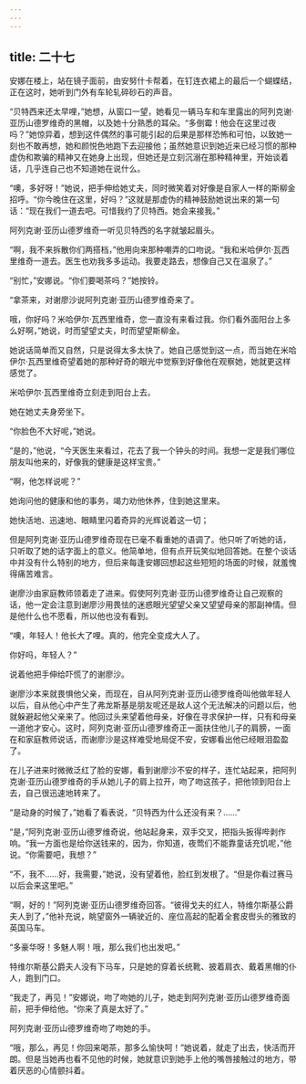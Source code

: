 ```yaml
---
---
---
```

title: 二十七
---



安娜在楼上，站在镜子面前，由安努什卡帮着，在钉连衣裙上的最后一个蝴蝶结，正在这时，她听到门外有车轮轧碎砂石的声音。

“贝特西来还太早哩，”她想，从窗口一望，她看见一辆马车和车里露出的阿列克谢·亚历山德罗维奇的黑帽，以及她十分熟悉的耳朵。“多倒霉！他会在这里过夜吗？”她惊异着，想到这件偶然的事可能引起的后果是那样恐怖和可怕，以致她一刻也不敢再想，她和颜悦色地跑下去迎接他；虽然她意识到她近来已经习惯的那种虚伪和欺骗的精神又在她身上出现，但她还是立刻沉溺在那种精神里，开始谈着话，几乎连自己也不知道她在说什么。

“噢，多好呀！”她说，把手伸给她丈夫，同时微笑着对好像是自家人一样的斯柳金招呼。“你今晚住在这里，好吗？”这就是那虚伪的精神鼓励她说出来的第一句话：“现在我们一道去吧。可惜我约了贝特西。她会来接我。”

阿列克谢·亚历山德罗维奇一听见贝特西的名字就皱起眉头。

“啊，我不来拆散你们两搭档，”他用向来那种嘲弄的口吻说。“我和米哈伊尔·瓦西里维奇一道去。医生也劝我多多运动。我要走路去，想像自己又在温泉了。”

“别忙，”安娜说。“你们要喝茶吗？”她按铃。

“拿茶来，对谢廖沙说阿列克谢·亚历山德罗维奇来了。

哦，你好吗？米哈伊尔·瓦西里维奇，您一直没有来看过我。你们看外面阳台上多么好啊，”她说，时而望望丈夫，时而望望斯柳金。

她说话简单而又自然，只是说得太多太快了。她自己感觉到这一点，而当她在米哈伊尔·瓦西里维奇望着她的那种好奇的眼光中觉察到好像他在观察她，她就更这样感觉了。

米哈伊尔·瓦西里维奇立刻走到阳台上去。

她在她丈夫身旁坐下。

“你脸色不大好呢，”她说。

“是的，”他说，“今天医生来看过，花去了我一个钟头的时间。我想一定是我们哪位朋友叫他来的，好像我的健康是这样宝贵。”

“啊，他怎样说呢？”

她询问他的健康和他的事务，竭力劝他休养，住到她这里来。

她快活地、迅速地、眼睛里闪着奇异的光辉说着这一切；

但是阿列克谢·亚历山德罗维奇现在已毫不看重她的语调了。他只听了听她的话，只听取了她的话字面上的意义。他简单地，但有点开玩笑似地回答她。在整个谈话中并没有什么特别的地方，但后来每逢安娜回想起这些短短的场面的时候，就羞愧得痛苦难言。

谢廖沙由家庭教师领着走了进来。假使阿列克谢·亚历山德罗维奇让自己观察的话，他一定会注意到谢廖沙用畏怯的迷惑眼光望望父亲又望望母亲的那副神情。但是他什么也不愿看，所以他也没有看到。

“噢，年轻人！他长大了哩。真的，他完全变成大人了。

你好吗，年轻人？”

说着他把手伸给吓慌了的谢廖沙。

谢廖沙本来就畏惧他父亲，而现在，自从阿列克谢·亚历山德罗维奇叫他做年轻人以后，自从他心中产生了弗龙斯基是朋友呢还是敌人这个无法解决的问题以后，他就躲避起他父亲来了。他回过头来望着他母亲，好像在寻求保护一样，只有和母亲一道他才安心。这时，阿列克谢·亚历山德罗维奇正一面扶住他儿子的肩膀，一面在和家庭教师说话，而谢廖沙是这样难受地局促不安，安娜看出他已经眼泪盈盈了。

在儿子进来时微微泛红了脸的安娜，看到谢廖沙不安的样子，连忙站起来，把阿列克谢·亚历山德罗维奇的手从她儿子的肩上拉开，吻了吻这孩子，把他领到阳台上去，自己很迅速地转来了。

“是动身的时候了，”她看了看表说，“贝特西为什么还没有来？……”

“是，”阿列克谢·亚历山德罗维奇说，他站起身来，双手交叉，把指头扳得哔剥作响。“我一方面也是给你送钱来的，因为，你知道，夜莺们不能靠童话充饥呢，”他说。“你需要吧，我想？”

“不，我不……好，我需要，”她说，没有望着他，脸红到发根了。“但是你看过赛马以后会来这里吧。”

“啊，好的！”阿列克谢·亚历山德罗维奇回答。“彼得戈夫的红人，特维尔斯基公爵夫人到了，”他补充说，眺望窗外一辆驶近的、座位高起的配着全套皮辔头的雅致的英国马车。

“多豪华呀！多魅人啊！哦，那么我们也出发吧。”

特维尔斯基公爵夫人没有下马车，只是她的穿着长统靴、披着肩衣、戴着黑帽的仆人，跑到门口。

“我走了，再见！”安娜说，吻了吻她的儿子，她走到阿列克谢·亚历山德罗维奇面前，把手伸给他。“你来了真是太好了。”

阿列克谢·亚历山德罗维奇吻了吻她的手。

“哦，那么，再见！你回来喝茶，那多么愉快呵！”她说着，就走了出去，快活而开朗。但是当她再也看不见他的时候，她就意识到她手上他的嘴唇接触过的地方，带着厌恶的心情颤抖着。